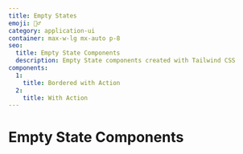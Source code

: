 ```yaml
---
title: Empty States
emoji: 🤷‍♂️
category: application-ui
container: max-w-lg mx-auto p-8
seo:
  title: Empty State Components
  description: Empty State components created with Tailwind CSS
components:
  1:
    title: Bordered with Action
  2:
    title: With Action
---
```


# Empty State Components

<List
  componentsData={componentsArray}
  componentContainer={componentContainer}
/>
